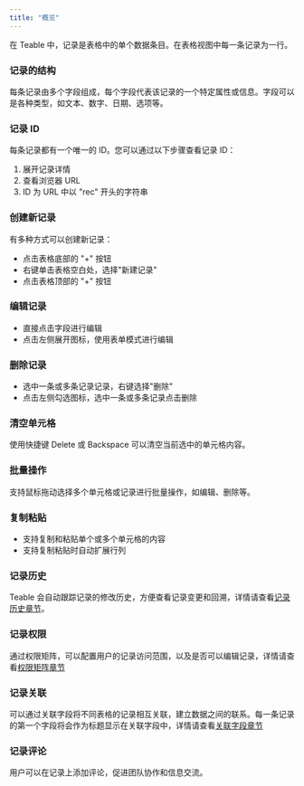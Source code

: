 ```yaml
---
title: "概览"
---
```

在 Teable 中，记录是表格中的单个数据条目。在表格视图中每一条记录为一行。

### 记录的结构

每条记录由多个字段组成，每个字段代表该记录的一个特定属性或信息。字段可以是各种类型，如文本、数字、日期、选项等。

### 记录 ID

每条记录都有一个唯一的 ID。您可以通过以下步骤查看记录 ID：

1. 展开记录详情
2. 查看浏览器 URL
3. ID 为 URL 中以 "rec" 开头的字符串

### 创建新记录

有多种方式可以创建新记录：

* 点击表格底部的 "+" 按钮
* 右键单击表格空白处，选择"新建记录"
* 点击表格顶部的 "+" 按钮

### 编辑记录

* 直接点击字段进行编辑
* 点击左侧展开图标，使用表单模式进行编辑

### 删除记录

* 选中一条或多条记录记录，右键选择"删除"
* 点击左侧勾选图标，选中一条或多条记录点击删除

### 清空单元格

使用快捷键 Delete 或 Backspace 可以清空当前选中的单元格内容。

### 批量操作

支持鼠标拖动选择多个单元格或记录进行批量操作，如编辑、删除等。

### 复制粘贴

* 支持复制和粘贴单个或多个单元格的内容
* 支持复制粘贴时自动扩展行列

### 记录历史

Teable 会自动跟踪记录的修改历史，方便查看记录变更和回溯，详情请查看[记录历史章节](/ji-ben-gong-neng/ji-lu/ji-lu-li-shi)。

### 记录权限

通过权限矩阵，可以配置用户的记录访问范围，以及是否可以编辑记录，详情请查看[权限矩阵章节](/ji-ben-gong-neng/quan-xian-guan-li)

### 记录关联

可以通过关联字段将不同表格的记录相互关联，建立数据之间的联系。每一条记录的第一个字段将会作为标题显示在关联字段中，详情请查看[关联字段章节](/ji-ben-gong-neng/zi-duan/gao-ji-zi-duan/guan-lian)

### 记录评论

用户可以在记录上添加评论，促进团队协作和信息交流。

